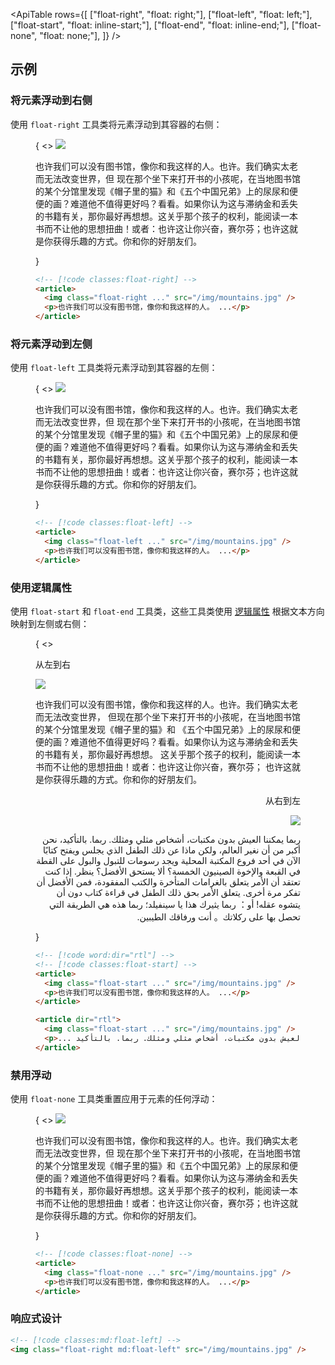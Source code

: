 

<ApiTable
  rows={[
    ["float-right", "float: right;"],
    ["float-left", "float: left;"],
    ["float-start", "float: inline-start;"],
    ["float-end", "float: inline-end;"],
    ["float-none", "float: none;"],
  ]}
/>

## 示例

### 将元素浮动到右侧

使用 `float-right` 工具类将元素浮动到其容器的右侧：

<Figure>

<Example resizable>
  {
    <>
      <img
        className="float-right ml-6 aspect-16/9 w-2/5 rounded-lg object-cover outline -outline-offset-1 outline-black/10"
        src="https://images.unsplash.com/photo-1554629947-334ff61d85dc?ixid=MnwxMjA3fDB8MHxwaG90by1wYWdlfHx8fGVufDB8fHx8&ixlib=rb-1.2.1&auto=format&fit=crop&w=1000&h=1000&q=90"
      />
      <p className="text-justify">
        也许我们可以没有图书馆，像你和我这样的人。也许。我们确实太老而无法改变世界，但
        现在那个坐下来打开书的小孩呢，在当地图书馆的某个分馆里发现《帽子里的猫》和《五个中国兄弟》上的尿尿和便便的画？难道他不值得更好吗？看看。如果你认为这与滞纳金和丢失的书籍有关，那你最好再想想。这关乎那个孩子的权利，能阅读一本书而不让他的思想扭曲！或者：也许这让你兴奋，赛尔芬；也许这就是你获得乐趣的方式。你和你的好朋友们。
      </p>
    </>
  }
</Example>

```html
<!-- [!code classes:float-right] -->
<article>
  <img class="float-right ..." src="/img/mountains.jpg" />
  <p>也许我们可以没有图书馆，像你和我这样的人。 ...</p>
</article>
```

</Figure>

### 将元素浮动到左侧

使用 `float-left` 工具类将元素浮动到其容器的左侧：

<Figure>

<Example resizable>
  {
    <>
      <img
        className="float-left mr-6 aspect-16/9 w-2/5 rounded-lg object-cover outline -outline-offset-1 outline-black/10"
        src="https://images.unsplash.com/photo-1554629947-334ff61d85dc?ixid=MnwxMjA3fDB8MHxwaG90by1wYWdlfHx8fGVufDB8fHx8&ixlib=rb-1.2.1&auto=format&fit=crop&w=1000&h=1000&q=90"
      />
      <p className="text-justify">
        也许我们可以没有图书馆，像你和我这样的人。也许。我们确实太老而无法改变世界，但
        现在那个坐下来打开书的小孩呢，在当地图书馆的某个分馆里发现《帽子里的猫》和《五个中国兄弟》上的尿尿和便便的画？难道他不值得更好吗？看看。如果你认为这与滞纳金和丢失的书籍有关，那你最好再想想。这关乎那个孩子的权利，能阅读一本书而不让他的思想扭曲！或者：也许这让你兴奋，赛尔芬；也许这就是你获得乐趣的方式。你和你的好朋友们。
      </p>
    </>
  }
</Example>

```html
<!-- [!code classes:float-left] -->
<article>
  <img class="float-left ..." src="/img/mountains.jpg" />
  <p>也许我们可以没有图书馆，像你和我这样的人。 ...</p>
</article>
```

</Figure>

### 使用逻辑属性

使用 `float-start` 和 `float-end` 工具类，这些工具类使用 [逻辑属性](https://developer.mozilla.org/en-US/docs/Web/CSS/CSS_Logical_Properties/Basic_concepts) 根据文本方向映射到左侧或右侧：

<Figure>

<Example resizable>
  {
    <>
      <div dir="ltr">
        <p className="mb-4 font-mono text-xs font-medium text-gray-500 dark:text-gray-400">从左到右</p>
        <div>
          <img
            className="float-start me-6 aspect-16/9 w-2/5 rounded-lg object-cover outline -outline-offset-1 outline-black/10"
            src="https://images.unsplash.com/photo-1554629947-334ff61d85dc?ixid=MnwxMjA3fDB8MHxwaG90by1wYWdlfHx8fGVufDB8fHx8&ixlib=rb-1.2.1&auto=format&fit=crop&w=1000&h=1000&q=90"
          />
          <p className="text-justify">
            也许我们可以没有图书馆，像你和我这样的人。也许。我们确实太老而无法改变世界，
            但现在那个坐下来打开书的小孩呢，在当地图书馆的某个分馆里发现《帽子里的猫》和
            《五个中国兄弟》上的尿尿和便便的画？难道他不值得更好吗？看看。如果你认为这与滞纳金和丢失的书籍有关，那你最好再想想。
            这关乎那个孩子的权利，能阅读一本书而不让他的思想扭曲！或者：也许这让你兴奋，赛尔芬；
            也许这就是你获得乐趣的方式。你和你的好朋友们。
          </p>
        </div>
      </div>
      <div dir="rtl" className="mt-6">
        <p className="mb-4 font-mono text-xs font-medium text-gray-500 dark:text-gray-400">从右到左</p>
        <div>
          <img
            className="float-start me-6 aspect-16/9 w-2/5 rounded-lg object-cover outline -outline-offset-1 outline-black/10"
            src="https://images.unsplash.com/photo-1554629947-334ff61d85dc?ixid=MnwxMjA3fDB8MHxwaG90by1wYWdlfHx8fGVufDB8fHx8&ixlib=rb-1.2.1&auto=format&fit=crop&w=1000&h=1000&q=90"
          />
          <p className="text-justify">
            ربما يمكننا العيش بدون مكتبات، أشخاص مثلي ومثلك. ربما. بالتأكيد، نحن أكبر من أن نغير العالم، ولكن ماذا عن
            ذلك الطفل الذي يجلس ويفتح كتابًا الآن في أحد فروع المكتبة المحلية ويجد رسومات للتبول والبول على القطة في
            القبعة والإخوة الصينيون الخمسة؟ ألا يستحق الأفضل؟ ينظر. إذا كنت تعتقد أن الأمر يتعلق بالغرامات المتأخرة
            والكتب المفقودة، فمن الأفضل أن تفكر مرة أخرى. يتعلق الأمر بحق ذلك الطفل في قراءة كتاب دون أن يتشوه عقله! أو：
            ربما يثيرك هذا يا سينفيلد؛ ربما هذه هي الطريقة التي تحصل بها على ركلاتك。 أنت ورفاقك الطيبين.
          </p>
        </div>
      </div>
    </>
  }
</Example>

```html
<!-- [!code word:dir="rtl"] -->
<!-- [!code classes:float-start] -->
<article>
  <img class="float-start ..." src="/img/mountains.jpg" />
  <p>也许我们可以没有图书馆，像你和我这样的人。 ...</p>
</article>

<article dir="rtl">
  <img class="float-start ..." src="/img/mountains.jpg" />
  <p>... ربما يمكننا العيش بدون مكتبات، أشخاص مثلي ومثلك. ربما. بالتأكيد</p>
</article>
```

</Figure>

### 禁用浮动

使用 `float-none` 工具类重置应用于元素的任何浮动：

<Figure>

<Example resizable>
  {
    <>
      <img
        className="mb-4 aspect-16/9 w-2/5 rounded-lg object-cover outline -outline-offset-1 outline-black/10"
        src="https://images.unsplash.com/photo-1554629947-334ff61d85dc?ixid=MnwxMjA3fDB8MHxwaG90by1wYWdlfHx8fGVufDB8fHx8&ixlib=rb-1.2.1&auto=format&fit=crop&w=1000&h=1000&q=90"
      />
      <p className="text-justify">
        也许我们可以没有图书馆，像你和我这样的人。也许。我们确实太老而无法改变世界，但
        现在那个坐下来打开书的小孩呢，在当地图书馆的某个分馆里发现《帽子里的猫》和《五个中国兄弟》上的尿尿和便便的画？难道他不值得更好吗？看看。如果你认为这与滞纳金和丢失的书籍有关，那你最好再想想。这关乎那个孩子的权利，能阅读一本书而不让他的思想扭曲！或者：也许这让你兴奋，赛尔芬；也许这就是你获得乐趣的方式。你和你的好朋友们。
      </p>
    </>
  }
</Example>

```html
<!-- [!code classes:float-none] -->
<article>
  <img class="float-none ..." src="/img/mountains.jpg" />
  <p>也许我们可以没有图书馆，像你和我这样的人。 ...</p>
</article>
```

</Figure>

### 响应式设计

<ResponsiveDesign property="float">

```html
<!-- [!code classes:md:float-left] -->
<img class="float-right md:float-left" src="/img/mountains.jpg" />
```

</ResponsiveDesign>